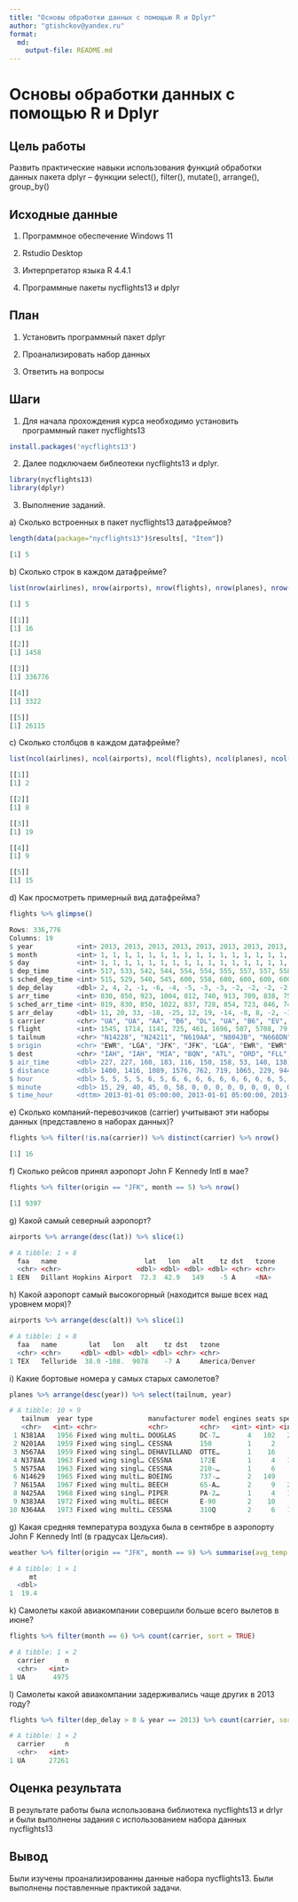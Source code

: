```yaml
---
title: "Основы обработки данных с помощью R и Dplyr"
author: "gtishckov@yandex.ru"
format: 
  md:
    output-file: README.md
---
```


# Основы обработки данных с помощью R и Dplyr

## Цель работы

Развить практические навыки использования функций обработки данных пакета dplyr – функции select(), filter(), mutate(), arrange(), group_by()

## Исходные данные

1.  Программное обеспечение Windows 11

2.  Rstudio Desktop

3.  Интерпретатор языка R 4.4.1

4.  Программные пакеты nycflights13 и dplyr

## План

1.  Установить программный пакет dplyr

2.  Проанализировать набор данных

3.  Ответить на вопросы

## Шаги

1.  Для начала прохождения курса необходимо установить программный пакет nycflights13

```r
install.packages('nycflights13')
```
2. Далее подключаем библеотеки nycflights13 и dplyr.

```r
library(nycflights13)
library(dplyr)
```

3. Выполнение заданий.

a\) Сколько встроенных в пакет nycflights13 датафреймов?
```r
length(data(package="nycflights13")$results[, "Item"])
```

```r
[1] 5
```

b\) Сколько строк в каждом датафрейме?

```r
list(nrow(airlines), nrow(airports), nrow(flights), nrow(planes), nrow(weather))
```

```r
[1] 5

[[1]]
[1] 16

[[2]]
[1] 1458

[[3]]
[1] 336776

[[4]]
[1] 3322

[[5]]
[1] 26115

```
c\) Сколько столбцов в каждом датафрейме?

```r
list(ncol(airlines), ncol(airports), ncol(flights), ncol(planes), ncol(weather))
```

```r
[[1]]
[1] 2

[[2]]
[1] 8

[[3]]
[1] 19

[[4]]
[1] 9

[[5]]
[1] 15
```

d\) Как просмотреть примерный вид датафрейма?

```r
flights %>% glimpse()
```

```r
Rows: 336,776
Columns: 19
$ year           <int> 2013, 2013, 2013, 2013, 2013, 2013, 2013, 2013, 2013, 2013, 2013,…
$ month          <int> 1, 1, 1, 1, 1, 1, 1, 1, 1, 1, 1, 1, 1, 1, 1, 1, 1, 1, 1, 1, 1, 1,…
$ day            <int> 1, 1, 1, 1, 1, 1, 1, 1, 1, 1, 1, 1, 1, 1, 1, 1, 1, 1, 1, 1, 1, 1,…
$ dep_time       <int> 517, 533, 542, 544, 554, 554, 555, 557, 557, 558, 558, 558, 558, …
$ sched_dep_time <int> 515, 529, 540, 545, 600, 558, 600, 600, 600, 600, 600, 600, 600, …
$ dep_delay      <dbl> 2, 4, 2, -1, -6, -4, -5, -3, -3, -2, -2, -2, -2, -2, -1, 0, -1, 0…
$ arr_time       <int> 830, 850, 923, 1004, 812, 740, 913, 709, 838, 753, 849, 853, 924,…
$ sched_arr_time <int> 819, 830, 850, 1022, 837, 728, 854, 723, 846, 745, 851, 856, 917,…
$ arr_delay      <dbl> 11, 20, 33, -18, -25, 12, 19, -14, -8, 8, -2, -3, 7, -14, 31, -4,…
$ carrier        <chr> "UA", "UA", "AA", "B6", "DL", "UA", "B6", "EV", "B6", "AA", "B6",…
$ flight         <int> 1545, 1714, 1141, 725, 461, 1696, 507, 5708, 79, 301, 49, 71, 194…
$ tailnum        <chr> "N14228", "N24211", "N619AA", "N804JB", "N668DN", "N39463", "N516…
$ origin         <chr> "EWR", "LGA", "JFK", "JFK", "LGA", "EWR", "EWR", "LGA", "JFK", "L…
$ dest           <chr> "IAH", "IAH", "MIA", "BQN", "ATL", "ORD", "FLL", "IAD", "MCO", "O…
$ air_time       <dbl> 227, 227, 160, 183, 116, 150, 158, 53, 140, 138, 149, 158, 345, 3…
$ distance       <dbl> 1400, 1416, 1089, 1576, 762, 719, 1065, 229, 944, 733, 1028, 1005…
$ hour           <dbl> 5, 5, 5, 5, 6, 5, 6, 6, 6, 6, 6, 6, 6, 6, 6, 5, 6, 6, 6, 6, 6, 6,…
$ minute         <dbl> 15, 29, 40, 45, 0, 58, 0, 0, 0, 0, 0, 0, 0, 0, 0, 59, 0, 0, 0, 0,…
$ time_hour      <dttm> 2013-01-01 05:00:00, 2013-01-01 05:00:00, 2013-01-01 05:00:00
```
e\) Сколько компаний-перевозчиков (carrier) учитывают эти наборы данных (представлено в наборах данных)?

```r
flights %>% filter(!is.na(carrier)) %>% distinct(carrier) %>% nrow()
```

```r
[1] 16
```
f\) Сколько рейсов принял аэропорт John F Kennedy Intl в мае?

```r
flights %>% filter(origin == "JFK", month == 5) %>% nrow()
```

```r
[1] 9397
```

g\) Какой самый северный аэропорт?

```r
airports %>% arrange(desc(lat)) %>% slice(1)
```

```r
# A tibble: 1 × 8
  faa   name                      lat   lon   alt    tz dst   tzone
  <chr> <chr>                   <dbl> <dbl> <dbl> <dbl> <chr> <chr>
1 EEN   Dillant Hopkins Airport  72.3  42.9   149    -5 A     <NA>
```

h\) Какой аэропорт самый высокогорный (находится выше всех над уровнем моря)?

```r
airports %>% arrange(desc(alt)) %>% slice(1)
```

```r
# A tibble: 1 × 8
  faa   name        lat   lon   alt    tz dst   tzone         
  <chr> <chr>     <dbl> <dbl> <dbl> <dbl> <chr> <chr>         
1 TEX   Telluride  38.0 -108.  9078    -7 A     America/Denver
```

i\) Какие бортовые номера у самых старых самолетов?

```r
planes %>% arrange(desc(year)) %>% select(tailnum, year)
```

```r
# A tibble: 10 × 9
   tailnum  year type              manufacturer model engines seats speed engine
   <chr>   <int> <chr>             <chr>        <chr>   <int> <int> <int> <chr> 
 1 N381AA   1956 Fixed wing multi… DOUGLAS      DC-7…       4   102   232 Recip…
 2 N201AA   1959 Fixed wing singl… CESSNA       150         1     2    90 Recip…
 3 N567AA   1959 Fixed wing singl… DEHAVILLAND  OTTE…       1    16    95 Recip…
 4 N378AA   1963 Fixed wing singl… CESSNA       172E        1     4   105 Recip…
 5 N575AA   1963 Fixed wing singl… CESSNA       210-…       1     6    NA Recip…
 6 N14629   1965 Fixed wing multi… BOEING       737-…       2   149    NA Turbo…
 7 N615AA   1967 Fixed wing multi… BEECH        65-A…       2     9   202 Turbo…
 8 N425AA   1968 Fixed wing singl… PIPER        PA-2…       1     4   107 Recip…
 9 N383AA   1972 Fixed wing multi… BEECH        E-90        2    10    NA Turbo…
10 N364AA   1973 Fixed wing multi… CESSNA       310Q        2     6   167 Recip…
```

g\) Какая средняя температура воздуха была в сентябре в аэропорту John F Kennedy Intl (в градусах Цельсия).

```r
weather %>% filter(origin == "JFK", month == 9) %>% summarise(avg_temp = mean((temp - 32) * 5 / 9, na.rm = TRUE))
```

```r
# A tibble: 1 × 1
     mt
  <dbl>
1  19.4
```

k\) Самолеты какой авиакомпании совершили больше всего вылетов в июне?

```r
flights %>% filter(month == 6) %>% count(carrier, sort = TRUE)
```

```r
# A tibble: 1 × 2
  carrier     n
  <chr>   <int>
1 UA       4975
```

l\) Самолеты какой авиакомпании задерживались чаще других в 2013 году?

```r
flights %>% filter(dep_delay > 0 & year == 2013) %>% count(carrier, sort = TRUE)
```

```r
# A tibble: 1 × 2
  carrier     n
  <chr>   <int>
1 UA      27261
```

## Оценка результата

В результате работы была использована библиотека nycflights13 и drlyr и были выполнены задания с использованием набора данных nycflights13

## Вывод

Были изучены проанализированны данные набора nycflights13. Были выполнены поставленные практикой задачи.